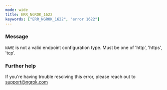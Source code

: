```yaml
---
mode: wide
title: ERR_NGROK_1622
keywords: ["ERR_NGROK_1622", "error 1622"]
---
```



### Message

`NAME` is not a valid endpoint configuration type. Must be one of 'http', 'https', 'tcp'.

<ErrorDetails />

### Further help

If you're having trouble resolving this error, please reach out to [support@ngrok.com](mailto:support@ngrok.com?subject=Help%20with%20ERR_NGROK_1622)
